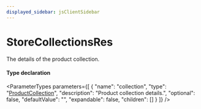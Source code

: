 ```yaml
---
displayed_sidebar: jsClientSidebar
---
```



# StoreCollectionsRes

The details of the product collection.

#### Type declaration

<ParameterTypes parameters={[
  {
    "name": "collection",
    "type": "[ProductCollection](../classes/internal.ProductCollection.mdx)",
    "description": "Product collection details.",
    "optional": false,
    "defaultValue": "",
    "expandable": false,
    "children": []
  }
]} />
